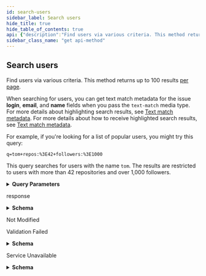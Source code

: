 ```yaml
---
id: search-users
sidebar_label: Search users
hide_title: true
hide_table_of_contents: true
api: {"description":"Find users via various criteria. This method returns up to 100 results [per page](https://docs.github.com/rest/overview/resources-in-the-rest-api#pagination).\n\nWhen searching for users, you can get text match metadata for the issue **login**, **email**, and **name** fields when you pass the `text-match` media type. For more details about highlighting search results, see [Text match metadata](https://docs.github.com/rest/reference/search#text-match-metadata). For more details about how to receive highlighted search results, see [Text match metadata](https://docs.github.com/rest/reference/search#text-match-metadata).\n\nFor example, if you're looking for a list of popular users, you might try this query:\n\n`q=tom+repos:%3E42+followers:%3E1000`\n\nThis query searches for users with the name `tom`. The results are restricted to users with more than 42 repositories and over 1,000 followers.","externalDocs":{"description":"API method documentation","url":"https://docs.github.com/rest/reference/search/#search-users"},"operationId":"search/users","parameters":[{"description":"The query contains one or more search keywords and qualifiers. Qualifiers allow you to limit your search to specific areas of GitHub. The REST API supports the same qualifiers as GitHub.com. To learn more about the format of the query, see [Constructing a search query](https://docs.github.com/rest/reference/search#constructing-a-search-query). See \"[Searching users](https://help.github.com/articles/searching-users/)\" for a detailed list of qualifiers.","in":"query","name":"q","required":true,"schema":{"type":"string"}},{"description":"Sorts the results of your query by number of `followers` or `repositories`, or when the person `joined` GitHub. Default: [best match](https://docs.github.com/rest/reference/search#ranking-search-results)","in":"query","name":"sort","required":false,"schema":{"enum":["followers","repositories","joined"],"type":"string"}},{"description":"Determines whether the first search result returned is the highest number of matches (`desc`) or lowest number of matches (`asc`). This parameter is ignored unless you provide `sort`.","in":"query","name":"order","required":false,"schema":{"default":"desc","enum":["desc","asc"],"type":"string"}},{"description":"Results per page (max 100).","in":"query","name":"per_page","schema":{"default":30,"type":"integer"}},{"description":"Page number of the results to fetch.","in":"query","name":"page","schema":{"default":1,"type":"integer"}}],"responses":{"200":{"content":{"application/json":{"examples":{"default":{"value":{"incomplete_results":false,"items":[{"avatar_url":"https://secure.gravatar.com/avatar/25c7c18223fb42a4c6ae1c8db6f50f9b?d=https://a248.e.akamai.net/assets.github.com%2Fimages%2Fgravatars%2Fgravatar-user-420.png","events_url":"https://api.github.com/users/mojombo/events{/privacy}","followers_url":"https://api.github.com/users/mojombo/followers","following_url":"https://api.github.com/users/mojombo/following{/other_user}","gists_url":"https://api.github.com/users/mojombo/gists{/gist_id}","gravatar_id":"","html_url":"https://github.com/mojombo","id":1,"login":"mojombo","node_id":"MDQ6VXNlcjE=","organizations_url":"https://api.github.com/users/mojombo/orgs","received_events_url":"https://api.github.com/users/mojombo/received_events","repos_url":"https://api.github.com/users/mojombo/repos","score":1,"site_admin":true,"starred_url":"https://api.github.com/users/mojombo/starred{/owner}{/repo}","subscriptions_url":"https://api.github.com/users/mojombo/subscriptions","type":"User","url":"https://api.github.com/users/mojombo"}],"total_count":12}}},"schema":{"properties":{"incomplete_results":{"type":"boolean"},"items":{"items":{"description":"User Search Result Item","properties":{"avatar_url":{"format":"uri","type":"string"},"bio":{"nullable":true,"type":"string"},"blog":{"nullable":true,"type":"string"},"company":{"nullable":true,"type":"string"},"created_at":{"format":"date-time","type":"string"},"email":{"format":"email","nullable":true,"type":"string"},"events_url":{"type":"string"},"followers":{"type":"integer"},"followers_url":{"format":"uri","type":"string"},"following":{"type":"integer"},"following_url":{"type":"string"},"gists_url":{"type":"string"},"gravatar_id":{"nullable":true,"type":"string"},"hireable":{"nullable":true,"type":"boolean"},"html_url":{"format":"uri","type":"string"},"id":{"type":"integer"},"location":{"nullable":true,"type":"string"},"login":{"type":"string"},"name":{"nullable":true,"type":"string"},"node_id":{"type":"string"},"organizations_url":{"format":"uri","type":"string"},"public_gists":{"type":"integer"},"public_repos":{"type":"integer"},"received_events_url":{"format":"uri","type":"string"},"repos_url":{"format":"uri","type":"string"},"score":{"type":"integer"},"site_admin":{"type":"boolean"},"starred_url":{"type":"string"},"subscriptions_url":{"format":"uri","type":"string"},"suspended_at":{"format":"date-time","nullable":true,"type":"string"},"text_matches":{"items":{"properties":{"fragment":{"type":"string"},"matches":{"items":{"properties":{"indices":{"items":{"type":"integer"},"type":"array"},"text":{"type":"string"}},"type":"object"},"type":"array"},"object_type":{"nullable":true,"type":"string"},"object_url":{"type":"string"},"property":{"type":"string"}},"type":"object"},"title":"Search Result Text Matches","type":"array"},"type":{"type":"string"},"updated_at":{"format":"date-time","type":"string"},"url":{"format":"uri","type":"string"}},"required":["avatar_url","events_url","followers_url","following_url","gists_url","gravatar_id","html_url","id","node_id","login","organizations_url","received_events_url","repos_url","site_admin","starred_url","subscriptions_url","type","url","score"],"title":"User Search Result Item","type":"object"},"type":"array"},"total_count":{"type":"integer"}},"required":["total_count","incomplete_results","items"],"type":"object"}}},"description":"response"},"304":{"description":"Not Modified"},"422":{"content":{"application/json":{"schema":{"description":"Validation Error","properties":{"documentation_url":{"type":"string"},"errors":{"items":{"properties":{"code":{"type":"string"},"field":{"type":"string"},"index":{"type":"integer"},"message":{"type":"string"},"resource":{"type":"string"},"value":{"oneOf":[{"nullable":true,"type":"string"},{"nullable":true,"type":"integer"},{"items":{"type":"string"},"nullable":true,"type":"array"}]}},"required":["code"],"type":"object"},"type":"array"},"message":{"type":"string"}},"required":["message","documentation_url"],"title":"Validation Error","type":"object"}}},"description":"Validation Failed"},"503":{"content":{"application/json":{"schema":{"properties":{"code":{"type":"string"},"documentation_url":{"type":"string"},"message":{"type":"string"}},"type":"object"}}},"description":"Service Unavailable"}},"tags":["search"],"x-github":{"category":"search","enabledForGitHubApps":true,"githubCloudOnly":false,"previews":[],"subcategory":null},"method":"get","path":"/search/users","servers":[{"url":"https://api.github.com"}],"info":{"contact":{"name":"Support","url":"https://support.github.com/contact"},"description":"GitHub's v3 REST API.","license":{"name":"MIT","url":"https://spdx.org/licenses/MIT"},"termsOfService":"https://docs.github.com/articles/github-terms-of-service","title":"GitHub v3 REST API","version":"1.1.4","x-apisguru-categories":["collaboration","developer_tools"],"x-logo":{"url":"https://twitter.com/github/profile_image?size=original"},"x-origin":[{"format":"openapi","url":"https://raw.githubusercontent.com/github/rest-api-description/main/descriptions/api.github.com/api.github.com.json","version":"3.0"}],"x-providerName":"github.com"},"postman":{"name":"Search users","description":{"content":"Find users via various criteria. This method returns up to 100 results [per page](https://docs.github.com/rest/overview/resources-in-the-rest-api#pagination).\n\nWhen searching for users, you can get text match metadata for the issue **login**, **email**, and **name** fields when you pass the `text-match` media type. For more details about highlighting search results, see [Text match metadata](https://docs.github.com/rest/reference/search#text-match-metadata). For more details about how to receive highlighted search results, see [Text match metadata](https://docs.github.com/rest/reference/search#text-match-metadata).\n\nFor example, if you're looking for a list of popular users, you might try this query:\n\n`q=tom+repos:%3E42+followers:%3E1000`\n\nThis query searches for users with the name `tom`. The results are restricted to users with more than 42 repositories and over 1,000 followers.","type":"text/plain"},"url":{"path":["search","users"],"host":["{{baseUrl}}"],"query":[{"disabled":false,"description":{"content":"(Required) The query contains one or more search keywords and qualifiers. Qualifiers allow you to limit your search to specific areas of GitHub. The REST API supports the same qualifiers as GitHub.com. To learn more about the format of the query, see [Constructing a search query](https://docs.github.com/rest/reference/search#constructing-a-search-query). See \"[Searching users](https://help.github.com/articles/searching-users/)\" for a detailed list of qualifiers.","type":"text/plain"},"key":"q","value":""},{"disabled":false,"description":{"content":"Sorts the results of your query by number of `followers` or `repositories`, or when the person `joined` GitHub. Default: [best match](https://docs.github.com/rest/reference/search#ranking-search-results)","type":"text/plain"},"key":"sort","value":""},{"disabled":false,"description":{"content":"Determines whether the first search result returned is the highest number of matches (`desc`) or lowest number of matches (`asc`). This parameter is ignored unless you provide `sort`.","type":"text/plain"},"key":"order","value":""},{"disabled":false,"description":{"content":"Results per page (max 100).","type":"text/plain"},"key":"per_page","value":""},{"disabled":false,"description":{"content":"Page number of the results to fetch.","type":"text/plain"},"key":"page","value":""}],"variable":[]},"header":[{"key":"Accept","value":"application/json"}],"method":"GET"}}
sidebar_class_name: "get api-method"
---
```



## Search users



Find users via various criteria. This method returns up to 100 results [per page](https://docs.github.com/rest/overview/resources-in-the-rest-api#pagination).

When searching for users, you can get text match metadata for the issue **login**, **email**, and **name** fields when you pass the `text-match` media type. For more details about highlighting search results, see [Text match metadata](https://docs.github.com/rest/reference/search#text-match-metadata). For more details about how to receive highlighted search results, see [Text match metadata](https://docs.github.com/rest/reference/search#text-match-metadata).

For example, if you&#39;re looking for a list of popular users, you might try this query:

`q=tom+repos:%3E42+followers:%3E1000`

This query searches for users with the name `tom`. The results are restricted to users with more than 42 repositories and over 1,000 followers.

<details style={{"marginBottom":"1rem"}}><summary style={{}}><strong>Query Parameters</strong></summary><div><ul><ParamsItem className={"paramsItem"} param={{"description":"The query contains one or more search keywords and qualifiers. Qualifiers allow you to limit your search to specific areas of GitHub. The REST API supports the same qualifiers as GitHub.com. To learn more about the format of the query, see [Constructing a search query](https://docs.github.com/rest/reference/search#constructing-a-search-query). See \"[Searching users](https://help.github.com/articles/searching-users/)\" for a detailed list of qualifiers.","in":"query","name":"q","required":true,"schema":{"type":"string"}}}></ParamsItem><ParamsItem className={"paramsItem"} param={{"description":"Sorts the results of your query by number of `followers` or `repositories`, or when the person `joined` GitHub. Default: [best match](https://docs.github.com/rest/reference/search#ranking-search-results)","in":"query","name":"sort","required":false,"schema":{"enum":["followers","repositories","joined"],"type":"string"}}}></ParamsItem><ParamsItem className={"paramsItem"} param={{"description":"Determines whether the first search result returned is the highest number of matches (`desc`) or lowest number of matches (`asc`). This parameter is ignored unless you provide `sort`.","in":"query","name":"order","required":false,"schema":{"default":"desc","enum":["desc","asc"],"type":"string"}}}></ParamsItem><ParamsItem className={"paramsItem"} param={{"description":"Results per page (max 100).","in":"query","name":"per_page","schema":{"default":30,"type":"integer"}}}></ParamsItem><ParamsItem className={"paramsItem"} param={{"description":"Page number of the results to fetch.","in":"query","name":"page","schema":{"default":1,"type":"integer"}}}></ParamsItem></ul></div></details><div><ApiTabs><TabItem label={"200"} value={"200"}><div>

response

</div><div><details style={{}}><summary style={{"textAlign":"left"}}><strong>Schema</strong></summary><div style={{"textAlign":"left","marginLeft":"1rem"}}></div><ul style={{"marginLeft":"1rem"}}><SchemaItem collapsible={false} name={"incomplete_results"} required={true} schemaDescription={undefined} schemaName={"boolean"} qualifierMessage={undefined}></SchemaItem><SchemaItem collapsible={true} className={"schemaItem"}><details style={{}}><summary style={{}}><strong>items</strong><span style={{"opacity":"0.6"}}> object[]</span><strong style={{"fontSize":"var(--ifm-code-font-size)","color":"var(--openapi-required)"}}> required</strong></summary><div style={{"marginLeft":"1rem"}}><ul><SchemaItem collapsible={false} name={"avatar_url"} required={true} schemaDescription={undefined} schemaName={"uri"} qualifierMessage={undefined}></SchemaItem><SchemaItem collapsible={false} name={"bio"} required={false} schemaDescription={undefined} schemaName={"string"} qualifierMessage={undefined}></SchemaItem><SchemaItem collapsible={false} name={"blog"} required={false} schemaDescription={undefined} schemaName={"string"} qualifierMessage={undefined}></SchemaItem><SchemaItem collapsible={false} name={"company"} required={false} schemaDescription={undefined} schemaName={"string"} qualifierMessage={undefined}></SchemaItem><SchemaItem collapsible={false} name={"created_at"} required={false} schemaDescription={undefined} schemaName={"date-time"} qualifierMessage={undefined}></SchemaItem><SchemaItem collapsible={false} name={"email"} required={false} schemaDescription={undefined} schemaName={"email"} qualifierMessage={undefined}></SchemaItem><SchemaItem collapsible={false} name={"events_url"} required={true} schemaDescription={undefined} schemaName={"string"} qualifierMessage={undefined}></SchemaItem><SchemaItem collapsible={false} name={"followers"} required={false} schemaDescription={undefined} schemaName={"integer"} qualifierMessage={undefined}></SchemaItem><SchemaItem collapsible={false} name={"followers_url"} required={true} schemaDescription={undefined} schemaName={"uri"} qualifierMessage={undefined}></SchemaItem><SchemaItem collapsible={false} name={"following"} required={false} schemaDescription={undefined} schemaName={"integer"} qualifierMessage={undefined}></SchemaItem><SchemaItem collapsible={false} name={"following_url"} required={true} schemaDescription={undefined} schemaName={"string"} qualifierMessage={undefined}></SchemaItem><SchemaItem collapsible={false} name={"gists_url"} required={true} schemaDescription={undefined} schemaName={"string"} qualifierMessage={undefined}></SchemaItem><SchemaItem collapsible={false} name={"gravatar_id"} required={true} schemaDescription={undefined} schemaName={"string"} qualifierMessage={undefined}></SchemaItem><SchemaItem collapsible={false} name={"hireable"} required={false} schemaDescription={undefined} schemaName={"boolean"} qualifierMessage={undefined}></SchemaItem><SchemaItem collapsible={false} name={"html_url"} required={true} schemaDescription={undefined} schemaName={"uri"} qualifierMessage={undefined}></SchemaItem><SchemaItem collapsible={false} name={"id"} required={true} schemaDescription={undefined} schemaName={"integer"} qualifierMessage={undefined}></SchemaItem><SchemaItem collapsible={false} name={"location"} required={false} schemaDescription={undefined} schemaName={"string"} qualifierMessage={undefined}></SchemaItem><SchemaItem collapsible={false} name={"login"} required={true} schemaDescription={undefined} schemaName={"string"} qualifierMessage={undefined}></SchemaItem><SchemaItem collapsible={false} name={"name"} required={false} schemaDescription={undefined} schemaName={"string"} qualifierMessage={undefined}></SchemaItem><SchemaItem collapsible={false} name={"node_id"} required={true} schemaDescription={undefined} schemaName={"string"} qualifierMessage={undefined}></SchemaItem><SchemaItem collapsible={false} name={"organizations_url"} required={true} schemaDescription={undefined} schemaName={"uri"} qualifierMessage={undefined}></SchemaItem><SchemaItem collapsible={false} name={"public_gists"} required={false} schemaDescription={undefined} schemaName={"integer"} qualifierMessage={undefined}></SchemaItem><SchemaItem collapsible={false} name={"public_repos"} required={false} schemaDescription={undefined} schemaName={"integer"} qualifierMessage={undefined}></SchemaItem><SchemaItem collapsible={false} name={"received_events_url"} required={true} schemaDescription={undefined} schemaName={"uri"} qualifierMessage={undefined}></SchemaItem><SchemaItem collapsible={false} name={"repos_url"} required={true} schemaDescription={undefined} schemaName={"uri"} qualifierMessage={undefined}></SchemaItem><SchemaItem collapsible={false} name={"score"} required={true} schemaDescription={undefined} schemaName={"integer"} qualifierMessage={undefined}></SchemaItem><SchemaItem collapsible={false} name={"site_admin"} required={true} schemaDescription={undefined} schemaName={"boolean"} qualifierMessage={undefined}></SchemaItem><SchemaItem collapsible={false} name={"starred_url"} required={true} schemaDescription={undefined} schemaName={"string"} qualifierMessage={undefined}></SchemaItem><SchemaItem collapsible={false} name={"subscriptions_url"} required={true} schemaDescription={undefined} schemaName={"uri"} qualifierMessage={undefined}></SchemaItem><SchemaItem collapsible={false} name={"suspended_at"} required={false} schemaDescription={undefined} schemaName={"date-time"} qualifierMessage={undefined}></SchemaItem><SchemaItem collapsible={true} className={"schemaItem"}><details style={{}}><summary style={{}}><strong>text_matches</strong><span style={{"opacity":"0.6"}}> object[]</span></summary><div style={{"marginLeft":"1rem"}}><ul><SchemaItem collapsible={false} name={"fragment"} required={false} schemaDescription={undefined} schemaName={"string"} qualifierMessage={undefined}></SchemaItem><SchemaItem collapsible={true} className={"schemaItem"}><details style={{}}><summary style={{}}><strong>matches</strong><span style={{"opacity":"0.6"}}> object[]</span></summary><div style={{"marginLeft":"1rem"}}><ul><SchemaItem collapsible={false} name={"indices"} required={false} schemaDescription={undefined} schemaName={"integer[]"} qualifierMessage={undefined}></SchemaItem><SchemaItem collapsible={false} name={"text"} required={false} schemaDescription={undefined} schemaName={"string"} qualifierMessage={undefined}></SchemaItem></ul></div></details></SchemaItem><SchemaItem collapsible={false} name={"object_type"} required={false} schemaDescription={undefined} schemaName={"string"} qualifierMessage={undefined}></SchemaItem><SchemaItem collapsible={false} name={"object_url"} required={false} schemaDescription={undefined} schemaName={"string"} qualifierMessage={undefined}></SchemaItem><SchemaItem collapsible={false} name={"property"} required={false} schemaDescription={undefined} schemaName={"string"} qualifierMessage={undefined}></SchemaItem></ul></div></details></SchemaItem><SchemaItem collapsible={false} name={"type"} required={true} schemaDescription={undefined} schemaName={"string"} qualifierMessage={undefined}></SchemaItem><SchemaItem collapsible={false} name={"updated_at"} required={false} schemaDescription={undefined} schemaName={"date-time"} qualifierMessage={undefined}></SchemaItem><SchemaItem collapsible={false} name={"url"} required={true} schemaDescription={undefined} schemaName={"uri"} qualifierMessage={undefined}></SchemaItem></ul></div></details></SchemaItem><SchemaItem collapsible={false} name={"total_count"} required={true} schemaDescription={undefined} schemaName={"integer"} qualifierMessage={undefined}></SchemaItem></ul></details></div></TabItem><TabItem label={"304"} value={"304"}><div>

Not Modified

</div><div></div></TabItem><TabItem label={"422"} value={"422"}><div>

Validation Failed

</div><div><details style={{}}><summary style={{"textAlign":"left"}}><strong>Schema</strong></summary><div style={{"textAlign":"left","marginLeft":"1rem"}}></div><ul style={{"marginLeft":"1rem"}}><SchemaItem collapsible={false} name={"documentation_url"} required={true} schemaDescription={undefined} schemaName={"string"} qualifierMessage={undefined}></SchemaItem><SchemaItem collapsible={true} className={"schemaItem"}><details style={{}}><summary style={{}}><strong>errors</strong><span style={{"opacity":"0.6"}}> object[]</span></summary><div style={{"marginLeft":"1rem"}}><ul><SchemaItem collapsible={false} name={"code"} required={true} schemaDescription={undefined} schemaName={"string"} qualifierMessage={undefined}></SchemaItem><SchemaItem collapsible={false} name={"field"} required={false} schemaDescription={undefined} schemaName={"string"} qualifierMessage={undefined}></SchemaItem><SchemaItem collapsible={false} name={"index"} required={false} schemaDescription={undefined} schemaName={"integer"} qualifierMessage={undefined}></SchemaItem><SchemaItem collapsible={false} name={"message"} required={false} schemaDescription={undefined} schemaName={"string"} qualifierMessage={undefined}></SchemaItem><SchemaItem collapsible={false} name={"resource"} required={false} schemaDescription={undefined} schemaName={"string"} qualifierMessage={undefined}></SchemaItem><SchemaItem collapsible={false} name={"value"} required={false} schemaDescription={undefined} schemaName={""} qualifierMessage={undefined}></SchemaItem></ul></div></details></SchemaItem><SchemaItem collapsible={false} name={"message"} required={true} schemaDescription={undefined} schemaName={"string"} qualifierMessage={undefined}></SchemaItem></ul></details></div></TabItem><TabItem label={"503"} value={"503"}><div>

Service Unavailable

</div><div><details style={{}}><summary style={{"textAlign":"left"}}><strong>Schema</strong></summary><div style={{"textAlign":"left","marginLeft":"1rem"}}></div><ul style={{"marginLeft":"1rem"}}><SchemaItem collapsible={false} name={"code"} required={false} schemaDescription={undefined} schemaName={"string"} qualifierMessage={undefined}></SchemaItem><SchemaItem collapsible={false} name={"documentation_url"} required={false} schemaDescription={undefined} schemaName={"string"} qualifierMessage={undefined}></SchemaItem><SchemaItem collapsible={false} name={"message"} required={false} schemaDescription={undefined} schemaName={"string"} qualifierMessage={undefined}></SchemaItem></ul></details></div></TabItem></ApiTabs></div>
      